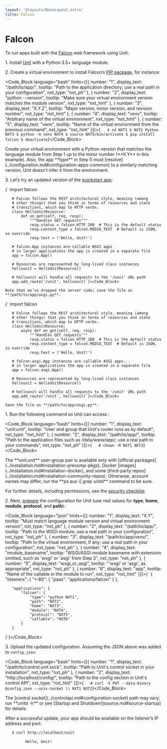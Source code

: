 ```yaml
---
layout: '@layouts/BaseLayout.astro'
title: Falcon
---
```

# Falcon

To run apps built with the [Falcon](https://falcon.readthedocs.io/en/stable/) web framework using Unit:

1\. Install [Unit](../installation.md#installation-precomp-pkgs) with a Python 3.5+ language module.

2\. Create a virtual environment to install Falcon’s [PIP package](https://falcon.readthedocs.io/en/stable/user/install.html), for instance:

<Code_Block language="bash" hints={[{ number: "1", display_text: "/path/to/app/", tooltip: "Path to the application directory; use a real path in your configuration", nxt_type: "nxt_ph" }, { number: "2", display_text: "python --version", tooltip: "Make sure your virtual environment version matches the module version", nxt_type: "nxt_hint" }, { number: "3", display_text: "X.Y.Z", tooltip: "Major version, minor version, and revision number", nxt_type: "nxt_hint" }, { number: "4", display_text: "venv", tooltip: "Arbitrary name of the virtual environment", nxt_type: "nxt_hint" }, { number: "5", display_text: "venv", tooltip: "Name of the virtual environment from the previous command", nxt_type: "nxt_hint" }]}>{`   $ cd NXT1
   $ NXT2
         Python NXT3
   $ python -m venv NXT4
   $ source NXT5/bin/activate
   $ pip install falcon
   $ deactivate`}</Code_Block>

<Note type="warning">
Create your virtual environment with a Python version that matches the language module from Step 1 up to the minor number (**X.Y** in this example). Also, the app **type** in Step 5 must [resolve](../configuration.md#configuration-apps-common) to a similarly matching version; Unit doesn’t infer it from the environment.
</Note>

3\. Let’s try an updated version of the [quickstart app](https://falcon.readthedocs.io/en/stable/user/quickstart.html):

<Tabs label="WSGI/ASGI">
  <Tab name="WSGI">
    <Code_Block language="python" hints={[]}>{`   import falcon


       # Falcon follows the REST architectural style, meaning (among
       # other things) that you think in terms of resources and state
       # transitions, which map to HTTP verbs.
       class HelloUnitResource:
           def on_get(self, req, resp):
               """Handles GET requests"""
               resp.status = falcon.HTTP_200  # This is the default status
               resp.content_type = falcon.MEDIA_TEXT  # Default is JSON, so override
               resp.text = ('Hello, Unit!')

       # falcon.App instances are callable WSGI apps
       # in larger applications the app is created in a separate file
       app = falcon.App()

       # Resources are represented by long-lived class instances
       hellounit = HelloUnitResource()

       # hellounit will handle all requests to the '/unit' URL path
       app.add_route('/unit', hellounit)`}</Code_Block>

    Note that we’ve dropped the server code; save the file as **/path/to/app/wsgi.py**.
  </Tab>
  <Tab name="ASGI">
    <Code_Block language="python" hints={[]}>{`   import falcon


       # Falcon follows the REST architectural style, meaning (among
       # other things) that you think in terms of resources and state
       # transitions, which map to HTTP verbs.
       class HelloUnitResource:
           async def on_get(self, req, resp):
               """Handles GET requests"""
               resp.status = falcon.HTTP_200  # This is the default status
               resp.content_type = falcon.MEDIA_TEXT  # Default is JSON, so override
               resp.text = ('Hello, Unit!')

       # falcon.asgi.App instances are callable ASGI apps...
       # in larger applications the app is created in a separate file
       app = falcon.asgi.App()

       # Resources are represented by long-lived class instances
       hellounit = HelloUnitResource()

       # hellounit will handle all requests to the '/unit' URL path
       app.add_route('/unit', hellounit)`}</Code_Block>

    Save the file as **/path/to/app/asgi.py**.
  </Tab>
</Tabs>

1\. Run the following command so Unit can access :

<Code_Block language="bash" hints={[{ number: "1", display_text: "unit:unit", tooltip: "User and group that Unit's router runs as by default", nxt_type: "nxt_hint" }, { number: "2", display_text: "/path/to/app/", tooltip: "Path to the application files such as /data/www/app/; use a real path in your commands", nxt_type: "nxt_ph" }]}>{`   # chown -R NXT1 NXT2`}</Code_Block>

<Note type="note">
The **unit:unit** user-group pair is available only with [official packages](../installation.md#installation-precomp-pkgs), Docker [images](../installation.md#installation-docker), and some [third-party repos](../installation.md#installation-community-repos). Otherwise, account names may differ; run the **ps aux \| grep unitd** command to be sure.
</Note>

For further details, including permissions, see the [security checklist](security.md#security-apps).

2\. Next, [prepare](../configuration.md#configuration-python) the configuration for Unit (use real values for **type**, **home**, **module**, **protocol**, and **path**):

<Code_Block language="json" hints={[{ number: "1", display_text: "X.Y", tooltip: "Must match language module version and virtual environment version", nxt_type: "nxt_ph" }, { number: "2", display_text: "/path/to/app/", tooltip: "Path to the WSGI module; use a real path in your configuration", nxt_type: "nxt_ph" }, { number: "3", display_text: "/path/to/app/venv/", tooltip: "Path to the virtual environment, if any; use a real path in your configuration", nxt_type: "nxt_ph" }, { number: "4", display_text: "module_basename", tooltip: "WSGI/ASGI module basename with extension omitted, such as 'wsgi' or 'asgi' from Step 3", nxt_type: "nxt_ph" }, { number: "5", display_text: "wsgi_or_asgi", tooltip: "'wsgi' or 'asgi', as appropriate", nxt_type: "nxt_ph" }, { number: "6", display_text: "app", tooltip: "Name of the callable in the module to run", nxt_type: "nxt_hint" }]}>{`   {
       "listeners": {
           "*:80": {
               "pass": "applications/falcon"
           }
       },

       "applications": {
           "falcon": {
               "type": "python NXT1",
               "path": "NXT2",
               "home": "NXT3",
               "module": "NXT4",
               "protocol": "NXT5",
               "callable": "NXT6"
           }
       }
   }`}</Code_Block>

3\. Upload the updated configuration.  Assuming the JSON above was added to `config.json`:

<Code_Block language="bash" hints={[{ number: "1", display_text: "/path/to/control.unit.sock", tooltip: "Path to Unit's control socket in your installation", nxt_type: "nxt_ph" }, { number: "2", display_text: "http://localhost/config/", tooltip: "Path to the config section in Unit's control API", nxt_type: "nxt_hint" }]}>{`   # curl -X PUT --data-binary @config.json --unix-socket \\
          NXT1 NXT2`}</Code_Block>

<Note type="note">
The [control socket](../controlapi.md#configuration-socket) path may vary; run **unitd -h** or see [Startup and Shutdown](source.md#source-startup) for details.
</Note>

After a successful update, your app should be available on the listener’s IP address and port:

```bash
   $ curl http://localhost/unit

         Hello, Unit!
```